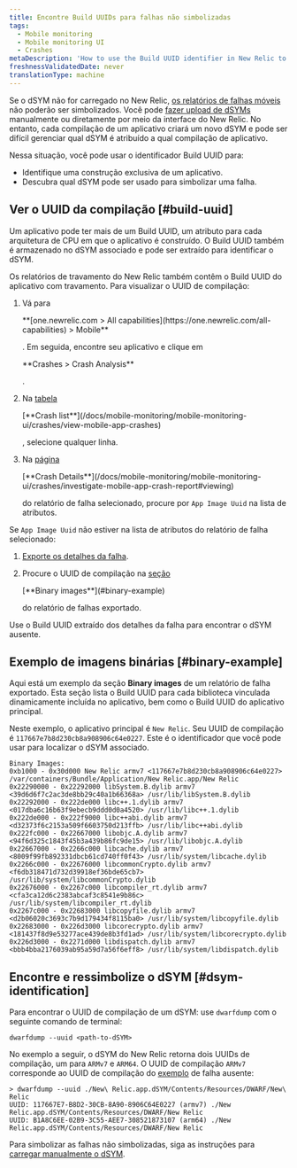 ```yaml
---
title: Encontre Build UUIDs para falhas não simbolizadas
tags:
  - Mobile monitoring
  - Mobile monitoring UI
  - Crashes
metaDescription: 'How to use the Build UUID identifier in New Relic to identify a unique build of an app, and to find which dSYM to use to symbolicate a crash.'
freshnessValidatedDate: never
translationType: machine
---
```


Se o dSYM não for carregado no New Relic, [os relatórios de falhas móveis](/docs/mobile-monitoring/mobile-monitoring-ui/crashes/investigate-mobile-app-crash-report) não poderão ser simbolizados. Você pode [fazer upload de dSYMs](/docs/mobile-monitoring/new-relic-mobile-ios/install-configure/upload-dsyms-bitcode-apps) manualmente ou diretamente por meio da interface do New Relic. No entanto, cada compilação de um aplicativo criará um novo dSYM e pode ser difícil gerenciar qual dSYM é atribuído a qual compilação de aplicativo.

Nessa situação, você pode usar o identificador Build UUID para:

* Identifique uma construção exclusiva de um aplicativo.
* Descubra qual dSYM pode ser usado para simbolizar uma falha.

## Ver o UUID da compilação [#build-uuid]

Um aplicativo pode ter mais de um Build UUID, um atributo para cada arquitetura de CPU em que o aplicativo é construído. O Build UUID também é armazenado no dSYM associado e pode ser extraído para identificar o dSYM.

Os relatórios de travamento do New Relic também contêm o Build UUID do aplicativo com travamento. Para visualizar o UUID de compilação:

1. Vá para

   <DNT>
     **[one.newrelic.com > All capabilities](https://one.newrelic.com/all-capabilities) > Mobile**
   </DNT>

   . Em seguida, encontre seu aplicativo e clique em

   <DNT>
     **Crashes > Crash Analysis**
   </DNT>

   .

2. Na [tabela](/docs/mobile-monitoring/mobile-monitoring-ui/crashes/view-mobile-app-crashes)

   <DNT>
     [**Crash list**](/docs/mobile-monitoring/mobile-monitoring-ui/crashes/view-mobile-app-crashes)
   </DNT>

   [](/docs/mobile-monitoring/mobile-monitoring-ui/crashes/view-mobile-app-crashes), selecione qualquer linha.

3. Na [página](/docs/mobile-monitoring/mobile-monitoring-ui/crashes/investigate-mobile-app-crash-report#viewing)

   <DNT>
     [**Crash Details**](/docs/mobile-monitoring/mobile-monitoring-ui/crashes/investigate-mobile-app-crash-report#viewing)
   </DNT>

   [](/docs/mobile-monitoring/mobile-monitoring-ui/crashes/investigate-mobile-app-crash-report#viewing)do relatório de falha selecionado, procure por `App Image Uuid` na lista de atributos.

Se `App Image Uuid` não estiver na lista de atributos do relatório de falha selecionado:

1. [Exporte os detalhes da falha](/docs/mobile-monitoring/mobile-monitoring-ui/crashes/investigate-mobile-app-crash-report#viewing).

2. Procure o UUID de compilação na [seção](#binary-example)

   <DNT>
     [**Binary images**](#binary-example)
   </DNT>

   [](#binary-example)do relatório de falhas exportado.

Use o Build UUID extraído dos detalhes da falha para encontrar o dSYM ausente.

## Exemplo de imagens binárias [#binary-example]

Aqui está um exemplo da seção <DNT>**Binary images**</DNT> de um relatório de falha exportado. Esta seção lista o Build UUID para cada biblioteca vinculada dinamicamente incluída no aplicativo, bem como o Build UUID do aplicativo principal.

Neste exemplo, o aplicativo principal é `New Relic`. Seu UUID de compilação é `117667e7b8d230cb8a908906c64e0227`. Este é o identificador que você pode usar para localizar o dSYM associado.

```
Binary Images:
0xb1000 - 0x30d000 New Relic armv7 <117667e7b8d230cb8a908906c64e0227> /var/containers/Bundle/Application/New Relic.app/New Relic
0x22290000 - 0x22292000 libSystem.B.dylib armv7 <39d6d6f7c2ac3de8bb29c40a1b66368a> /usr/lib/libSystem.B.dylib
0x22292000 - 0x222de000 libc++.1.dylib armv7 <017dba6c16b63f9ebecb9ddd0d0a4520> /usr/lib/libc++.1.dylib
0x222de000 - 0x222f9000 libc++abi.dylib armv7 <d32373f6c2153a509f6603750d213ffb> /usr/lib/libc++abi.dylib
0x222fc000 - 0x22667000 libobjc.A.dylib armv7 <94f6d325c1843f45b3a439b86fc9de15> /usr/lib/libobjc.A.dylib
0x22667000 - 0x2266c000 libcache.dylib armv7 <8009f99fb892331dbcb61cd740ff0f43> /usr/lib/system/libcache.dylib
0x2266c000 - 0x22676000 libcommonCrypto.dylib armv7 <f6db318471d732d39918ef36bde65cb7> /usr/lib/system/libcommonCrypto.dylib
0x22676000 - 0x2267c000 libcompiler_rt.dylib armv7 <cfa3ca12d6c2383abcaf3c8541e9b86c> /usr/lib/system/libcompiler_rt.dylib
0x2267c000 - 0x22683000 libcopyfile.dylib armv7 <d2b06020c3693c7b9d179434f8115ba0> /usr/lib/system/libcopyfile.dylib
0x22683000 - 0x226d3000 libcorecrypto.dylib armv7 <181437f8d9e53277ace439de8b3fd1ad> /usr/lib/system/libcorecrypto.dylib
0x226d3000 - 0x2271d000 libdispatch.dylib armv7 <bbb4bba2176039ab95a59d7a56f6eff8> /usr/lib/system/libdispatch.dylib
```

## Encontre e ressimbolize o dSYM [#dsym-identification]

Para encontrar o UUID de compilação de um dSYM: use `dwarfdump` com o seguinte comando de terminal:

```
dwarfdump --uuid <path-to-dSYM>
```

No exemplo a seguir, o dSYM do New Relic retorna dois UUIDs de compilação, um para `ARMv7` e `ARM64`. O UUID de compilação `ARMv7` corresponde ao UUID de compilação do [exemplo](#binary-example) de falha ausente:

```
> dwarfdump --uuid ./New\ Relic.app.dSYM/Contents/Resources/DWARF/New\ Relic
UUID: 117667E7-B8D2-30CB-8A90-8906C64E0227 (armv7) ./New Relic.app.dSYM/Contents/Resources/DWARF/New Relic
UUID: B1A8C6EE-02B9-3C55-AEE7-308521873107 (arm64) ./New Relic.app.dSYM/Contents/Resources/DWARF/New Relic
```

Para simbolizar as falhas não simbolizadas, siga as instruções para [carregar manualmente o dSYM](/docs/mobile-monitoring/new-relic-mobile-ios/install-configure/upload-dsyms-bitcode-apps).
